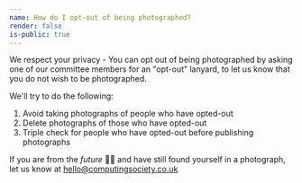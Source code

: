 ```yaml
---
name: How do I opt-out of being photographed?
render: false
is-public: true
---
```


We respect your privacy - You can opt out of being photographed by asking one of our committee members for an "opt-out" lanyard, to let us know that you do not wish to be photographed.

We'll try to do the following:

1. Avoid taking photographs of people who have opted-out
2. Delete photographs of those who have opted-out
3. Triple check for people who have opted-out before publishing photographs

If you are from the _future_ 👋👋 and have still found yourself in a photograph, let us know at [hello@computingsociety.co.uk][1]

[1]: mailto:hello@computingsociety.co.uk
